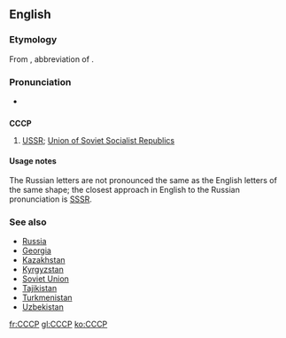 {{xsee|[[СССР]] ''(Cyrillic alphabet)''}}

==English==

===Etymology===
From {{etyl|ru|en}} {{term|СССР|tr=SSSR|lang=ru}}, abbreviation of {{term|Союз Советских Социалистических Республик|tr=Sojúz Sovétskix Socialistíčeskix Respúblik||The Union of Soviet Socialist Republics|lang=ru}}.

===Pronunciation===
* {{IPA|/si.si.si.piː/}} {{X-SAMPA|/si.si.si.pi:/}}

==={{initialism}}===
'''CCCP'''

# [[USSR]]; [[Union of Soviet Socialist Republics]]

====Usage notes====
The Russian letters are not pronounced the same as the English letters of the same shape; the closest approach in English to the Russian pronunciation is [[SSSR]].

===See also===
* [[Russia]]
* [[Georgia]]
* [[Kazakhstan]]
* [[Kyrgyzstan]]
* [[Soviet Union]]
* [[Tajikistan]]
* [[Turkmenistan]]
* [[Uzbekistan]]

[[fr:CCCP]]
[[gl:CCCP]]
[[ko:CCCP]]